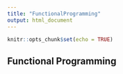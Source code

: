 ```yaml
---
title: "FunctionalProgramming"
output: html_document
---
```


```r
knitr::opts_chunk$set(echo = TRUE)
```

## Functional Programming
